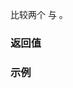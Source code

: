 {{cpp/chrono/title|1=operator=={{small|(std::chrono::weekday_indexed)}}}}
{{cpp/chrono/weekday_indexed/navbar}}
{{ddcl|header=chrono|since=c++20|1=
constexpr bool operator==( const std::chrono::weekday_indexed&amp; x,
                           const std::chrono::weekday_indexed&amp; y ) noexcept;
}}

比较两个 {{tt|weekday_indexed}} {{c|x}} 与 {{c|y}}。

{{cpp/note synthesized eq}}

=== 返回值 ===
{{c|1=x.weekday() == y.weekday() &amp;&amp; x.index() == y.index()}}

=== 示例 ===
{{example
|code=
#include &lt;chrono&gt;

int main()
{
    constexpr std::chrono::weekday_indexed wdi1{std::chrono::Wednesday[2]};
    constexpr std::chrono::weekday_indexed wdi2{std::chrono::weekday(3), 2};
    static_assert(wdi1 == wdi2);
}
}}

{{langlinks|en|es|ja|ru}}
